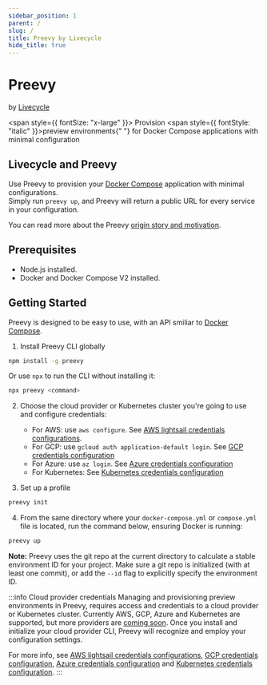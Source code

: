 ```yaml
---
sidebar_position: 1
parent: /
slug: /
title: Preevy by Livecycle
hide_title: true
---
```



<div>
  <h1 style={{marginTop: "1.25rem", marginBottom: "0.25rem", lineHeight: "38px"}}>
    <Logo /> Preevy
  </h1>
  <p style={{ fontSize: "14px" }}>
    by <a href="https://livecycle.io">Livecycle</a>
  </p>
</div>

<span style={{ fontSize: "x-large" }}>
  Provision <span style={{ fontStyle: "italic" }}>preview environments</span>{" "}
  for Docker Compose applications with minimal configuration
</span>

## Livecycle and Preevy

Use Preevy to provision your [Docker Compose](https://docs.docker.com/compose/) application with minimal configurations.<br/>
Simply run `preevy up`, and Preevy will return a public URL for every service in your configuration.

You can read more about the Preevy [origin story and motivation](/intro/motivation).

## Prerequisites

- Node.js installed.
- Docker and Docker Compose V2 installed.

## Getting Started

Preevy is designed to be easy to use, with an API smiliar to [Docker Compose](https://docs.docker.com/compose/).

1. Install Preevy CLI globally

  ```bash npm2yarn
  npm install -g preevy
  ```

  Or use `npx` to run the CLI without installing it:

  ```bash
  npx preevy <command>
  ```

2. Choose the cloud provider or Kubernetes cluster you're going to use and configure credentials:
   - For AWS: use `aws configure`. See [AWS lightsail credentials configurations](/drivers/aws-lightsail#credentials-configuration).
   - For GCP: use `gcloud auth application-default login`. See [GCP credentials configuration](/drivers/gcp-gce#credentials-configuration)
   - For Azure: use `az login`. See [Azure credentials configuration](/drivers/azure#credentials-configuration)
   - For Kubernetes: See [Kubernetes credentials configuration](/drivers/kube-pod#requirements)

3. Set up a profile

  ```bash
  preevy init
  ```

4. From the same directory where your `docker-compose.yml` or `compose.yml` file is located, run the command below, ensuring Docker is running:

  ```bash
  preevy up
  ```

**Note:** Preevy uses the git repo at the current directory to calculate a stable environment ID for your project. Make sure a git repo is initialized (with at least one commit), or add the `--id` flag to explicitly specify the environment ID.


:::info Cloud provider credentials
Managing and provisioning preview environments in Preevy, requires access and credentials to a cloud provider or Kubernetes cluster. Currently AWS, GCP, Azure and Kubernetes are supported, but more providers are [coming soon](/roadmap#more-cloud-drivers).
Once you install and initialize your cloud provider CLI, Preevy will recognize and employ your configuration settings.


For more info, see [AWS lightsail credentials configurations](/drivers/aws-lightsail#credentials-configuration), [GCP credentials configuration](/drivers/gcp-gce#credentials-configuration), [Azure credentials configuration](/drivers/azure#credentials-configuration) and [Kubernetes credentials configuration](/drivers/kube-pod#requirements).
:::
